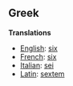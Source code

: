==Greek==

'''Translations'''

*[[English]]: [[six]]
*[[French]]: [[six]]
*[[Italian]]: [[sei]]
*[[Latin]]: [[sextem]]